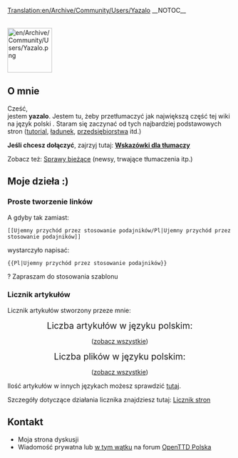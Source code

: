 [[Translation:en/Archive/Community/Users/Yazalo]]
__NOTOC__


<br>
[[File:en/Archive/Community/Users/Yazalo.png|100px|right]]
==O mnie==

Cześć,<br>
jestem '''yazalo'''. Jestem tu, żeby przetłumaczyć jak największą część tej wiki na język polski {{en/Emoticon|:)}}. Staram się zaczynać od tych najbardziej podstawowych stron ([[pl/Manual/Tutorial/Main Page|tutorial]], [[:Category:pl/Ładunek|ładunek]], [[:Category:pl/Manual/Przedsiębiorstwa|przedsiębiorstwa]] itd.)

'''Jeśli chcesz dołączyć''', zajrzyj tutaj: '''[https://openttd-polska.pl/Thread-OpenTTD-Wiki-w-j%C4%99zyku-polskim?pid=25733#pid25733 Wskazówki dla tłumaczy]'''

Zobacz też: [[en/Archive/Community/Users/Yazalo/News|Sprawy bieżące]] (newsy, trwające tłumaczenia itp.)

==Moje dzieła :)==

===Proste tworzenie linków===

A gdyby tak zamiast:
<pre>[[Ujemny przychód przez stosowanie podajników/Pl|Ujemny przychód przez stosowanie podajników]]</pre>
wystarczyło napisać:
<pre>{{Pl|Ujemny przychód przez stosowanie podajników}}</pre>
? Zapraszam do stosowania szablonu {{en/S|en/Pl}} {{en/Emoticon|:)}}

===Licznik artykułów===
Licznik artykułów stworzony przeze mnie:

<center>

<span style="font-size: 140%">Liczba artykułów w języku polskim:</span>


<span style="font-size: 220%"><tt>'''{{PAGESINCAT:Artykuły w języku polskim/Pl}}'''</tt></span>

([[:Category:pl/Artykuły w języku polskim|zobacz wszystkie]])


<span style="font-size: 140%">Liczba plików w języku polskim:</span>


<span style="font-size: 220%"><tt>'''{{PAGESINCAT:Pliki w języku polskim/Pl}}'''</tt></span>

([[:Category:pl/Pliki w języku polskim|zobacz wszystkie]])


</center>
Ilość artykułów w innych językach możesz sprawdzić [[:Category:en/Other languages|tutaj]].

Szczegóły dotyczące działania licznika znajdziesz tutaj: [[en/Yazalo/Licznik stron|Licznik stron]]

== Kontakt ==
*Moja strona dyskusji
*Wiadomość prywatna lub [https://openttd-polska.pl/Thread-OpenTTD-Wiki-w-j%C4%99zyku-polskim w tym wątku] na forum [https://openttd-polska.pl/ OpenTTD Polska]